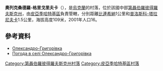 {{coord|48|46|17|N|33|49|12|E|scale:30000_region:UA|display=title}}

'''奧列克桑德羅-格里戈里夫卡'''（{{lang-uk|Олександро-Григорівка}}），是[[烏克蘭|烏克蘭]]的村落，位於該國中部[[第聶伯羅彼得羅夫斯克州|第聶伯羅彼得羅夫斯克州]]，由[[皮亞季哈特基區|皮亞季哈特基區]]負責管轄，分別距離[[比連希納|比連希納]]1公里和[[普洛斯科-塔拉尼夫卡|普洛斯科-塔拉尼夫卡]]1.5公里，海拔高度109米，2001年人口16。

==參考資料==
* [http://gska2.rada.gov.ua/pls/z7502/A005?rdat1=06.12.2007&rf7571=6147 Олександро-Григорівка]{{dead link|date=2017年12月 |bot=InternetArchiveBot |fix-attempted=yes }}
* [http://weather.in.ua/ua/dnepropetrovskaja/18768 Погода в селі Олександро-Григорівка] {{Wayback|url=http://weather.in.ua/ua/dnepropetrovskaja/18768 |date=20160607233732 }}

{{DEFAULTSORT:Олександро-Григорівка}}
[[Category:第聶伯羅彼得羅夫斯克州村落|Category:第聶伯羅彼得羅夫斯克州村落]]
[[Category:皮亞季哈特基區村落|Category:皮亞季哈特基區村落]]


{{Dnipropetrovsk-geo-stub}}